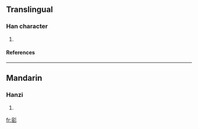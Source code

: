 ==Translingual==
===Han character===
{{Han char|rn=59|rad=彡|as=10|sn=13|four=|canj=十口竹竹竹 (JRHHH)}}
# {{defn|Han|sort=彡10}}
====References====
{{Han ref|kx=0364.100|dkj=10010|dj=0683.160|hdz=20856.110|uh=5F6E|ud=24430}}
----
==Mandarin==
===Hanzi===
{{cmn-hanzi|pin=[[yǒng]] ([[yong3]])|wg=yung<sup>3</sup>}}
# {{defn|Mandarin}}

[[fr:彮]]